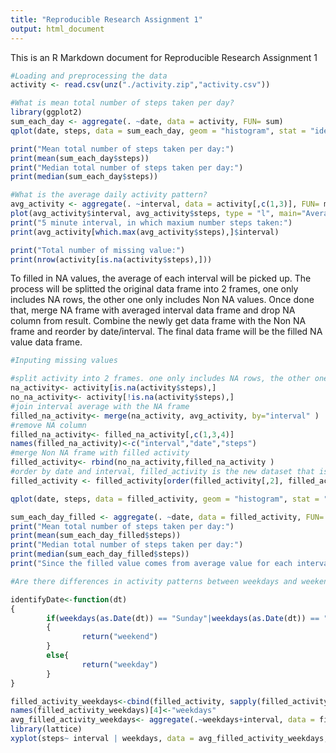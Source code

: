 ```yaml
---
title: "Reproducible Research Assignment 1"
output: html_document
---
```


This is an R Markdown document for Reproducible Research Assignment 1



```r

#Loading and preprocessing the data
activity <- read.csv(unz("./activity.zip","activity.csv"))

#What is mean total number of steps taken per day?
library(ggplot2)
sum_each_day <- aggregate(. ~date, data = activity, FUN= sum)
qplot(date, steps, data = sum_each_day, geom = "histogram", stat = "identity", main = "Total number of steps taken each day")

print("Mean total number of steps taken per day:")
print(mean(sum_each_day$steps))
print("Median total number of steps taken per day:")
print(median(sum_each_day$steps))

#What is the average daily activity pattern?
avg_activity <- aggregate(. ~interval, data = activity[,c(1,3)], FUN= mean)
plot(avg_activity$interval, avg_activity$steps, type = "l", main="Average number of steps taken")
print("5 minute interval, in which maxium number steps taken:")
print(avg_activity[which.max(avg_activity$steps),]$interval)

print("Total number of missing value:")
print(nrow(activity[is.na(activity$steps),]))

```


To filled in NA values, the average of each interval will be picked up. The process will be splitted the original data frame into 2 frames, one only includes NA rows, the other one only includes Non NA values. Once done that, merge NA frame with averaged interval data frame and drop NA column from result. Combine the newly get data frame with the Non NA frame and reorder by date/interval. The final data frame will be the filled NA value data frame.

```r
#Inputing missing values

#split activity into 2 frames. one only includes NA rows, the other one has all value filled.
na_activity<- activity[is.na(activity$steps),]
no_na_activity<- activity[!is.na(activity$steps),]
#join interval average with the NA frame
filled_na_activity<- merge(na_activity, avg_activity, by="interval" )
#remove NA column
filled_na_activity<- filled_na_activity[,c(1,3,4)]
names(filled_na_activity)<-c("interval","date","steps")
#merge Non NA frame with filled activity
filled_activity<- rbind(no_na_activity,filled_na_activity )
#order by date and interval, filled_activity is the new dataset that is equal to the original dataset but with the missing data filled in 
filled_activity <- filled_activity[order(filled_activity[,2], filled_activity[,3]),]

qplot(date, steps, data = filled_activity, geom = "histogram", stat = "identity", main = "Total number of steps taken each day")

sum_each_day_filled <- aggregate(. ~date, data = filled_activity, FUN= sum)
print("Mean total number of steps taken per day:")
print(mean(sum_each_day_filled$steps))
print("Median total number of steps taken per day:")
print(median(sum_each_day_filled$steps))
print("Since the filled value comes from average value for each interval and NA was not included in caculation, it didn't impact much on average. However, since the order of interval step total number changed, median get affected.")

#Are there differences in activity patterns between weekdays and weekends?

identifyDate<-function(dt)
{
        if(weekdays(as.Date(dt)) == "Sunday"|weekdays(as.Date(dt)) == "Saturday")
        {
                return("weekend")
        }
        else{
                return("weekday")
        }
}

filled_activity_weekdays<-cbind(filled_activity, sapply(filled_activity$date, identifyDate))
names(filled_activity_weekdays)[4]<-"weekdays"
avg_filled_activity_weekdays<- aggregate(.~weekdays+interval, data = filled_activity_weekdays, FUN= mean)
library(lattice)
xyplot(steps~ interval | weekdays, data = avg_filled_activity_weekdays, type = "l", layout = c(1,2), main = "Average of steps for intervals across weekend and weekday")

```
